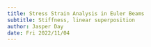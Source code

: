 ```yaml
---
title: Stress Strain Analysis in Euler Beams
subtitle: Stiffness, linear superposition
author: Jasper Day
date: Fri 2022/11/04
---
```


